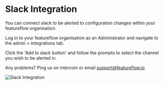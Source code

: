 # Slack Integration

You can connect slack to be alerted to configuration changes within your featureflow organisation.

Log in to your featureflow organisation as an Administrator and navigate to the admin > integrations tab.

Click the 'Add to slack button' and follow the prompts to select the channel you wish to be alerted in.

Any problems? Ping us on intercom or email support@featureflow.io

![Slack Integration](/img/integraations-slack.png)
